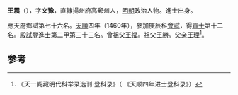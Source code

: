 '''王震'''（{{bd|1430年||？}}），字'''文豫'''，直隸揚州府高郵州人，[[明朝|明朝]]政治人物。進士出身。

應天府鄉試第七十六名。[[天顺_(明朝)|天順]]四年（1460年），參加庚辰科[[會試|會試]]，得[[貢士|貢士]]第十二名。[[殿試|殿試]]登[[進士|進士]]第二甲第三十三名。曾祖父[[王福|王福]]。祖父[[王勝|王勝]]。父亲[[王理|王理]]<ref>《天一阁藏明代科举录选刊·登科录》（ 《天顺四年进士登科录》）</ref>。

==参考==
{{reflist}}
{{明朝人物小作品}}
{{天順四年庚辰科殿試金榜}}